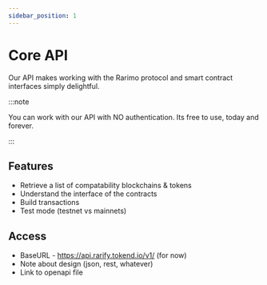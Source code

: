 ```yaml
---
sidebar_position: 1
---
```


# Core API

Our API makes working with the Rarimo protocol and smart contract interfaces simply delightful.

:::note

You can work with our API with NO authentication. Its free to use, today and forever.

:::

## Features

- Retrieve a list of compatability blockchains & tokens
- Understand the interface of the contracts
- Build transactions
- Test mode (testnet vs mainnets)

## Access

- BaseURL - https://api.rarify.tokend.io/v1/ (for now)
- Note about design (json, rest, whatever)
- Link to openapi file